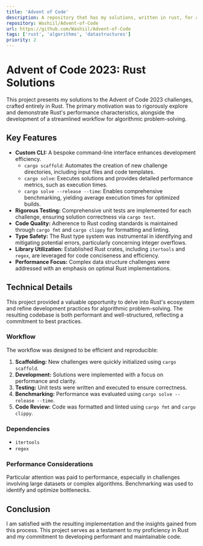 ```yaml
---
title: 'Advent of Code'
description: A repository that has my solutions, written in rust, for advent of code. I really enjoy these coding challenges and they are what originally helped me learn rust!
repository: Washiil/Advent-of-Code
url: https://github.com/Washiil/Advent-of-Code
tags: ['rust', 'algorithms', 'datastructures']
priority: 2
---
```


# Advent of Code 2023: Rust Solutions

This project presents my solutions to the Advent of Code 2023 challenges, crafted entirely in Rust. The primary motivation was to rigorously explore and demonstrate Rust's performance characteristics, alongside the development of a streamlined workflow for algorithmic problem-solving.

## Key Features

* **Custom CLI:** A bespoke command-line interface enhances development efficiency.
    * `cargo scaffold`: Automates the creation of new challenge directories, including input files and code templates.
    * `cargo solve`: Executes solutions and provides detailed performance metrics, such as execution times.
    * `cargo solve --release --time`: Enables comprehensive benchmarking, yielding average execution times for optimized builds.
* **Rigorous Testing:** Comprehensive unit tests are implemented for each challenge, ensuring solution correctness via `cargo test`.
* **Code Quality:** Adherence to Rust coding standards is maintained through `cargo fmt` and `cargo clippy` for formatting and linting.
* **Type Safety:** The Rust type system was instrumental in identifying and mitigating potential errors, particularly concerning integer overflows.
* **Library Utilization:** Established Rust crates, including `itertools` and `regex`, are leveraged for code conciseness and efficiency.
* **Performance Focus:** Complex data structure challenges were addressed with an emphasis on optimal Rust implementations.

## Technical Details

This project provided a valuable opportunity to delve into Rust's ecosystem and refine development practices for algorithmic problem-solving. The resulting codebase is both performant and well-structured, reflecting a commitment to best practices.

### Workflow

The workflow was designed to be efficient and reproducible:

1.  **Scaffolding:** New challenges were quickly initialized using `cargo scaffold`.
2.  **Development:** Solutions were implemented with a focus on performance and clarity.
3.  **Testing:** Unit tests were written and executed to ensure correctness.
4.  **Benchmarking:** Performance was evaluated using `cargo solve --release --time`.
5.  **Code Review:** Code was formatted and linted using `cargo fmt` and `cargo clippy`.

### Dependencies

* `itertools`
* `regex`

### Performance Considerations

Particular attention was paid to performance, especially in challenges involving large datasets or complex algorithms. Benchmarking was used to identify and optimize bottlenecks.

## Conclusion

I am satisfied with the resulting implementation and the insights gained from this process. This project serves as a testament to my proficiency in Rust and my commitment to developing performant and maintainable code.